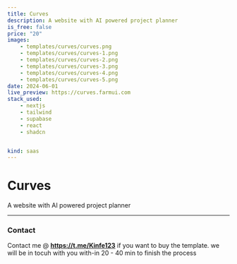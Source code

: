 ```yaml
---
title: Curves 
description: A website with AI powered project planner 
is_free: false
price: "20"
images: 
    - templates/curves/curves.png
    - templates/curves/curves-1.png
    - templates/curves/curves-2.png
    - templates/curves/curves-3.png
    - templates/curves/curves-4.png
    - templates/curves/curves-5.png
date: 2024-06-01
live_preview: https://curves.farmui.com
stack_used: 
    - nextjs 
    - tailwind
    - supabase
    - react
    - shadcn


kind: saas
---
```

# Curves 
 
A website with AI powered project planner

----

### Contact
Contact me @  **https://t.me/Kinfe123** if you want to buy the template. we will be in tocuh with you with-in 20 - 40 min to finish the process